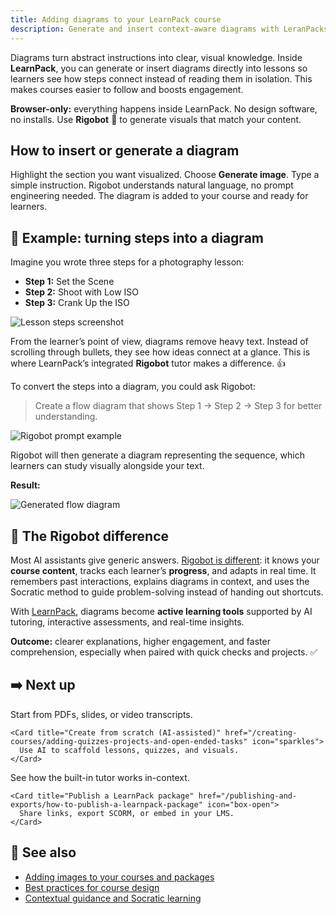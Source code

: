 ```yaml
---
title: Adding diagrams to your LearnPack course
description: Generate and insert context-aware diagrams with LeranPacks's AI Assistent Rigobot to clarify complex steps, fully in the browser, no extra tools required.
---
```


Diagrams turn abstract instructions into clear, visual knowledge. Inside **LearnPack**, you can generate or insert diagrams directly into lessons so learners see how steps connect instead of reading them in isolation. This makes courses easier to follow and boosts engagement.

<Callout type="info">
<b><span style={{color:"#4F46E5"}}>Browser-only:</span></b> everything happens inside LearnPack. No design software, no installs. Use <b>Rigobot</b> 🤖 to generate visuals that match your content.
</Callout>

## How to insert or generate a diagram

<Steps>
  <Step title="Select content ✍️">
    Highlight the section you want visualized.
  </Step>
  <Step title="Open Rigobot’s menu 🤖">
    Choose <b>Generate image</b>.
  </Step>
  <Step title="Describe the diagram 💬">
    Type a simple instruction. Rigobot understands natural language, no prompt engineering needed.
  </Step>
  <Step title="Publish instantly 🚀">
    The diagram is added to your course and ready for learners.
  </Step>
</Steps>

## 📸 Example: turning steps into a diagram

Imagine you wrote three steps for a photography lesson:

- **Step 1:** Set the Scene  
- **Step 2:** Shoot with Low ISO  
- **Step 3:** Crank Up the ISO  

![Lesson steps screenshot](/images/diagrams.png)

<Callout type="tip">
From the learner’s point of view, diagrams remove heavy text. Instead of scrolling through bullets, they see how ideas connect at a glance. This is where LearnPack’s integrated <b>Rigobot</b> tutor makes a difference. 👍
</Callout>

To convert the steps into a diagram, you could ask Rigobot:

> Create a flow diagram that shows Step 1 → Step 2 → Step 3 for better understanding.

![Rigobot prompt example](/images/diagram2.png)

Rigobot will then generate a diagram representing the sequence, which learners can study visually alongside your text.


**Result:**

![Generated flow diagram](/images/diagram3.png)

## 🤖 The Rigobot difference

Most AI assistants give generic answers. <a href="https://4geeksacademy.com/us/ai-powered-learning/rigobot-ai-coding-mentor" target="_blank" rel="noreferrer">Rigobot is different</a>: it knows your **course content**, tracks each learner’s **progress**, and adapts in real time. It remembers past interactions, explains diagrams in context, and uses the Socratic method to guide problem-solving instead of handing out shortcuts.

With <a href="https://learnpack.co/" target="_blank" rel="noreferrer">LearnPack</a>, diagrams become **active learning tools** supported by AI tutoring, interactive assessments, and real-time insights.

<Callout type="success">
<b>Outcome:</b> clearer explanations, higher engagement, and faster comprehension, especially when paired with quick checks and projects. ✅
</Callout>

## ➡️ Next up

<Columns cols={2}>

  <div>
    <Card title="Create from existing material" href="/creating-courses/converting-a-pdf-into-an-interactive-course" icon="file-pdf">
      Start from PDFs, slides, or video transcripts.
    </Card>

    <Card title="Create from scratch (AI-assisted)" href="/creating-courses/adding-quizzes-projects-and-open-ended-tasks" icon="sparkles">
      Use AI to scaffold lessons, quizzes, and visuals.
    </Card>
  </div>

  <div>
    <Card title="Rigobot (AI tutor)" href="/rigobot/how-rigobot-works" icon="robot">
      See how the built-in tutor works in-context.
    </Card>

    <Card title="Publish a LearnPack package" href="/publishing-and-exports/how-to-publish-a-learnpack-package" icon="box-open">
      Share links, export SCORM, or embed in your LMS.
    </Card>
  </div>

</Columns>

## 🔗 See also

- [Adding images to your courses and packages](/creating-courses/adding-images-to-your-courses-and-packages)  
- [Best practices for course design](/creating-courses/best-practices-for-course-design)  
- [Contextual guidance and Socratic learning](/rigobot/contextual-guidance-and-socratic-learning)
